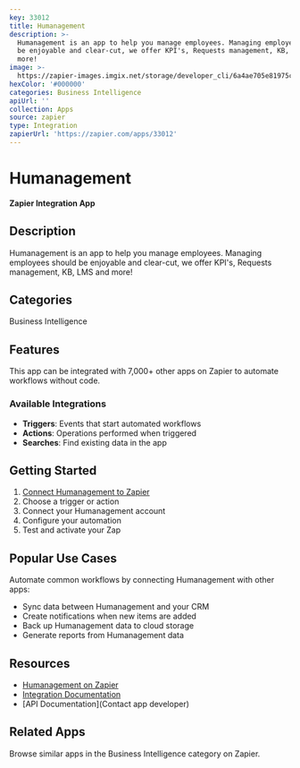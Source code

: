 ```yaml
---
key: 33012
title: Humanagement
description: >-
  Humanagement is an app to help you manage employees. Managing employees should
  be enjoyable and clear-cut, we offer KPI's, Requests management, KB, LMS and
  more!
image: >-
  https://zapier-images.imgix.net/storage/developer_cli/6a4ae705e81975c2081cca8ab4e121bb.png?auto=format%2Ccompress&ixlib=python-3.0.0&q=50
hexColor: '#000000'
categories: Business Intelligence
apiUrl: ''
collection: Apps
source: zapier
type: Integration
zapierUrl: 'https://zapier.com/apps/33012'
---
```

# Humanagement

**Zapier Integration App**

## Description

Humanagement is an app to help you manage employees. Managing employees should be enjoyable and clear-cut, we offer KPI's, Requests management, KB, LMS and more!

## Categories

Business Intelligence

## Features

This app can be integrated with 7,000+ other apps on Zapier to automate workflows without code.

### Available Integrations

- **Triggers**: Events that start automated workflows
- **Actions**: Operations performed when triggered
- **Searches**: Find existing data in the app

## Getting Started

1. [Connect Humanagement to Zapier](https://zapier.com/apps/33012)
2. Choose a trigger or action
3. Connect your Humanagement account
4. Configure your automation
5. Test and activate your Zap

## Popular Use Cases

Automate common workflows by connecting Humanagement with other apps:

- Sync data between Humanagement and your CRM
- Create notifications when new items are added
- Back up Humanagement data to cloud storage
- Generate reports from Humanagement data

## Resources

- [Humanagement on Zapier](https://zapier.com/apps/33012)
- [Integration Documentation](https://zapier.com/apps/33012/integrations)
- [API Documentation](Contact app developer)

## Related Apps

Browse similar apps in the Business Intelligence category on Zapier.
